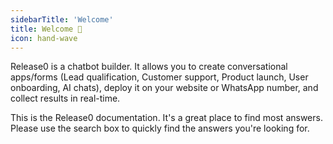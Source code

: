 ```yaml
---
sidebarTitle: 'Welcome'
title: Welcome 👋
icon: hand-wave
---
```


Release0 is a chatbot builder. It allows you to create conversational apps/forms (Lead qualification, Customer support, Product launch, User onboarding, AI chats), deploy it on your website or WhatsApp number, and collect results in real-time.

This is the Release0 documentation. It's a great place to find most answers. Please use the search box to quickly find the answers you're looking for.

